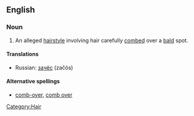 {{wikipedia|Comb over}}

==English==

===Noun===
# An alleged [[hairstyle]] involving hair carefully [[comb]]ed over a [[bald]] spot.

====Translations====
{{top}}
{{mid}}
*Russian: [[зачёс]] (začós) {{m}}
{{botom}}

==== Alternative spellings ====
*[[comb-over]], [[comb over]]

[[Category:Hair]]
